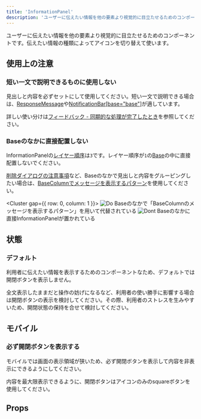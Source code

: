 ```yaml
---
title: 'InformationPanel'
description: 'ユーザーに伝えたい情報を他の要素より視覚的に目立たせるためのコンポーネントです。'
---
```



ユーザーに伝えたい情報を他の要素より視覚的に目立たせるためのコンポーネントです。伝えたい情報の種類によってアイコンを切り替えて使います。

<ComponentStory name="InformationPanel" />

## 使用上の注意

### 短い一文で説明できるものに使用しない

見出しと内容を必ずセットにして使用してください。短い一文で説明できる場合は、[ResponseMessage](/products/components/response-message/)や[NotificationBar[base="base"]](/products/components/notification-bar/)が適しています。

詳しい使い分けは[フィードバック - 同期的な処理が完了したとき](/products/design-patterns/feedback/#h3-6)を参照してください。

### Baseのなかに直接配置しない

InformationPanelの[レイヤー順序](/products/design-tokens/z-index/#h2-1)は`3`です。レイヤー順序が`1`の[Base](/products/components/base/)の中に直接配置しないでください。

[削除ダイアログの注意事項](/products/design-patterns/delete-dialog/#h3-4)など、Baseのなかで見出しと内容をグルーピングしたい場合は、[BaseColumnでメッセージを表示するパターン](/products/components/base/base-column/)を使用してください。

<Cluster gap={{ row: 0, column: 1 }}>
  <DoAndDont type="do" width="calc(50% - 8px)">
    <Image slot="img" src={imageDo} alt="Do" />
    <Text slot="label">Baseのなかで「BaseColumnのメッセージを表示するパターン」を用いて代替されている</Text>
  </DoAndDont>
  <DoAndDont type="dont" width="calc(50% - 8px)">
    <Image slot="img" src={imageDont} alt="Dont" />
    <Text slot="label">Baseのなかに直接InformationPanelが置かれている</Text>
  </DoAndDont>
</Cluster>

## 状態
### デフォルト
利用者に伝えたい情報を表示するためのコンポーネントなため、デフォルトでは開閉ボタンを表示しません。

全文表示したままだと操作の妨げになるなど、利用者の使い勝手に影響する場合は開閉ボタンの表示を検討してください。その際、利用者のストレスを生みやすいため、開閉状態の保持を合せて検討してください。

## モバイル

### 必ず開閉ボタンを表示する

モバイルでは画面の表示領域が狭いため、必ず開閉ボタンを表示して内容を非表示にできるようにしてください。

内容を最大限表示できるように、開閉ボタンはアイコンのみのsquareボタンを使用してください。

## Props

<ComponentPropsTable name="InformationPanel" />
